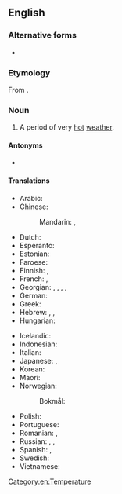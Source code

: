 {{also|heat wave}}
==English==
{{wikipedia}}

===Alternative forms===
* {{l|en|heat wave}}

===Etymology===
From {{compound|en|heat|wave}}.

===Noun===
{{en-noun}}

# A period of very [[hot]] [[weather]].

====Antonyms====
* {{l|en|cold wave}}

====Translations====
{{trans-top|period of very hot weather}}
* Arabic: {{t|ar|مَوْجَة اَلْحَرّ|f|tr=mawjat al-ḥarr}}
* Chinese:
*: Mandarin: {{t+|cmn|熱浪|sc=Hani}}, {{t+|cmn|热浪|tr=rèlàng|sc=Hani}}
* Dutch: {{t+|nl|hittegolf|m}}
* Esperanto: {{t|eo|varmondo}}
* Estonian: {{t+|et|kuumalaine}}
* Faroese: {{t|fo|hitabylgja|f}}
* Finnish: {{t+|fi|helleaalto}}, {{t+|fi|lämpöaalto}}
* French: {{t+|fr|vague de chaleur|f}}, {{t+|fr|canicule|f}}
* Georgian: {{t|ka|თბური ტალღა}}, {{t|ka|სითბური ტალღა}}, {{t|ka|სიცხის ტალღა}}, {{t|ka|პაპანაქება}}, {{t|ka|ძლიერი სიცხის პერიოდი}}
* German: {{t+|de|Hitzewelle|f}}
* Greek: {{t+|el|καύσωνας|m}}
* Hebrew: {{t|he|גל חום|m|tr=gal khóm}}, {{t+|he|חמסין|m}}, {{t+|he|שרב|m}}
* Hungarian: {{t+|hu|kánikula}}
{{trans-mid}}
* Icelandic: {{t+|is|hitabylgja}}
* Indonesian: {{t|id|gelombang panas}}
* Italian: {{t|it|ondata di caldo|f}}
* Japanese: {{t|ja|熱波|tr=ねっぱ, neppa}}, {{t+|ja|酷暑|tr=こくしょ, kokusho}}
* Korean: {{t+|ko|열파|sc=Kore}}
* Maori: {{t|mi|hīrangi}}
* Norwegian:
*: Bokmål: {{t+|nb|hetebølge|m|f}}
* Polish: {{t+|pl|upał|m}}
* Portuguese: {{t|pt|onda de calor|f}}
* Romanian: {{t|ro|val de căldură|n}}, {{t+|ro|caniculă|f}}
* Russian: {{t+|ru|жара́|f}}, {{t+|ru|зной|m}}, {{t|ru|[[пери́од]] [[сильный|си́льной]] [[жара|жары́]]|m}}
* Spanish: {{t|es|ola de calor|f}}, {{t+|es|canícula}}
* Swedish: {{t+|sv|värmebölja|c}}
* Vietnamese: {{t|vi|sóng nhiệt}}
{{trans-bottom}}

[[Category:en:Temperature]]